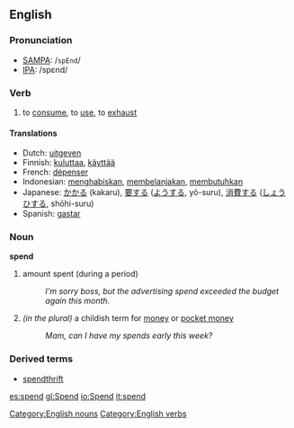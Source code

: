 ==English==

=== Pronunciation ===
*[[w:SAMPA|SAMPA]]: /<tt>spEnd</tt>/
*[[w:IPA|IPA]]: /spεnd/

=== Verb ===
{{en-infl-irreg|spend|spends|spending|spent|spent}}
# to [[consume]], to [[use]], to [[exhaust]]

==== Translations ====
*Dutch: [[uitgeven]]
*Finnish: [[kuluttaa]], [[käyttää]]
*French: [[dépenser]]
*Indonesian: [[habis|menghabiskan]], [[belanja|membelanjakan]], [[butuh|membutuhkan]]
*Japanese: [[かかる]] (kakaru), [[要]]する ([[よう]]する, yō-suru), [[消費]]する ([[しょうひ]]する, shōhi-suru)
*Spanish: [[gastar]]

===Noun===
'''spend'''

# amount spent (during a period)
#:''I'm sorry boss, but the advertising spend exceeded the budget again this month.''
# ''(in the plural)'' a childish term for [[money]] or [[pocket money]]
#:''Mam, can I have my spends early this week?''

===Derived terms===
*[[spendthrift]]

[[Category:English nouns]]
[[Category:English verbs]]

[[es:spend]]
[[gl:Spend]]
[[io:Spend]]
[[it:spend]]